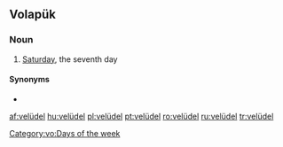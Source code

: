 ==Volapük==

===Noun===
{{head|vo|noun}}

# {{lb|vo|archaic}} [[Saturday]], the seventh day

====Synonyms====
* {{l|vo|zädel}}

[[Category:vo:Days of the week]]

[[af:velüdel]]
[[hu:velüdel]]
[[pl:velüdel]]
[[pt:velüdel]]
[[ro:velüdel]]
[[ru:velüdel]]
[[tr:velüdel]]